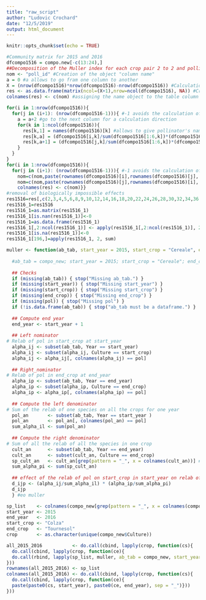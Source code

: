 ```yaml
---
title: "raw_script"
author: "Ludovic Crochard"
date: "12/5/2019"
output: html_document
---
```


```r
knitr::opts_chunk$set(echo = TRUE)
```

```r
#Community matrix for 2015 and 2016
dfcompo1516 = compo.new[-c(13:24),]
##Decomposition of the Muller index for each crop pair 2 to 2 and pollinator
nom <- "poll_id" #Creation of the object "column name"
a = 0 #a allows to go fram one column to another
X = (nrow(dfcompo1516)*nrow(dfcompo1516)-nrow(dfcompo1516)) #Calculation the number of columns for the table of results
res <- as.data.frame(matrix(ncol=(X+1),nrow=ncol(dfcompo1516), NA)) #Creation of the results table
colnames(res) <- c(nom) #assigning the name object to the table column

for(i in 1:nrow(dfcompo1516)){
  for(j in (i+1): (nrow(dfcompo1516-1))){ #-1 avoids the calculation of the effect of the last plant on itself
    a = a+2 #go to the next column for a calculation direction
    for(k in 1:ncol(dfcompo1516)){
      res[k,1] = names(dfcompo1516)[k] #allows to give pollinator's name to the line
      res[k,a] = (dfcompo1516[i,k]/sum(dfcompo1516[1:6,k])*(dfcompo1516[j,k]/sum(dfcompo1516[j,])))
      res[k,a+1] = (dfcompo1516[j,k]/sum(dfcompo1516[1:6,k])*(dfcompo1516[i,k]/sum(dfcompo1516[i,]))) #calculation the effect for each pollinator
    }
  }
}
for(i in 1:nrow(dfcompo1516)){
  for(j in (i+1): (nrow(dfcompo1516-1))){ #-1 avoids the calculation of the effect of the last plant on itself
    nom=c(nom,paste(rownames(dfcompo1516)[i],rownames(dfcompo1516)[j], sep="_"))
    nom=c(nom,paste(rownames(dfcompo1516)[j],rownames(dfcompo1516)[i], sep="_")) #evolution of the name of the columns that will take the name of the association of each plant
    colnames(res) <- c(nom)}}
#removal of biologically impossible effects
res1516=res[,c(2,3,4,5,6,8,9,10,12,14,16,18,20,22,24,26,28,30,32,34,36,38,40,42,44,46,47,48,50,52,54,56,58,60,63,64,65,66,68,70,72,74,76,78,80,82,84,86,88,90,92,94,96,98,100,102)]
res1516_1=res1516
res1516_1=as.matrix(res1516_1)
res1516_1[is.nan(res1516_1)]<-0
res1516_1=as.data.frame(res1516_1)
res1516_1[,2:ncol(res1516_1)] <- apply(res1516_1[,2:ncol(res1516_1)], 2, as.numeric)
res1516_1[is.na(res1516_1)]<-0
res1516_1[196,]=apply(res1516_1, 2, sum)
```


```r
muller <- function(ab_tab, start_year = 2015, start_crop = "Cereale", end_crop = "Colza", pol = "Abia_sericea"){
  
  #ab_tab = compo_new; start_year = 2015; start_crop = "Cereale"; end_crop = "Colza"; pol = "Abia_sericea"
  
  ## Checks
  if (missing(ab_tab)) { stop("Missing ab_tab.") }
  if (missing(start_year)) { stop("Missing start_year") }
  if (missing(start_crop)) { stop("Missing start_crop") }
  if (missing(end_crop)) { stop("Missing end_crop") }
  if (missing(pol)) { stop("Missing pol") }
  if (!is.data.frame(ab_tab)) { stop("ab_tab must be a dataframe.") }
  
  ## Compute end year
  end_year <- start_year + 1
  
  ## Left nominator
# Relab of pol in start_crop at start_year
  alpha_ij <- subset(ab_tab, Year == start_year)
  alpha_ij <- subset(alpha_ij, Culture == start_crop)
  alpha_ij <- alpha_ij[, colnames(alpha_ij) == pol]
  
  ## Right_nominator
# Relab of pol in end_crop at end_year
  alpha_ip <- subset(ab_tab, Year == end_year)
  alpha_ip <- subset(alpha_ip, Culture == end_crop)
  alpha_ip <- alpha_ip[, colnames(alpha_ip) == pol]
  
  ## Compute the left denominator
# Sum of the relab of one species on all the crops for one year
  pol_an       <- subset(ab_tab, Year == start_year )
  pol_an       <- pol_an[, colnames(pol_an) == pol]
  sum_alpha_il <- sum(pol_an)
  
  ## Compute the right denominator
# Sum of all the relab of all the species in one crop
  cult_an      <- subset(ab_tab, Year == end_year)
  cult_an      <- subset(cult_an, Culture == end_crop)
  sp_cult_an   <- cult_an[grep(pattern = "_", x = colnames(cult_an))] # select the column with species relab only
  sum_alpha_pi <- sum(sp_cult_an)
  
  ## effect of the relab of pol on start_crop in start_year on relab of pol on end_crop in end_year
  d_ijp <- (alpha_ij/sum_alpha_il) * (alpha_ip/sum_alpha_pi)
  d_ijp
  } #eo muller

sp_list    <- colnames(compo_new[grep(pattern = "_", x = colnames(compo_new))])
start_year <- 2015
end_year   <- 2016
start_crop <- "Colza"
end_crop   <- "Tournesol"
crop       <- as.character(unique(compo_new$Culture))

all_2015_2016           <- do.call(cbind, lapply(crop, function(cs){
  do.call(cbind, lapply(crop, function(ce){
  do.call(rbind, lapply(sp_list, muller, ab_tab = compo_new, start_year = 2015, start_crop = cs, end_crop = ce))}))
}))
rownames(all_2015_2016) <- sp_list
colnames(all_2015_2016) <- do.call(cbind, lapply(crop, function(cs){
  do.call(cbind, lapply(crop, function(ce){
  paste(paste0(cs, start_year), paste0(ce, end_year), sep = "_")}))
}))  


```

